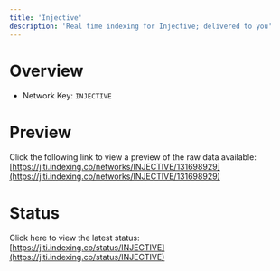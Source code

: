 ```yaml
---
title: 'Injective'
description: 'Real time indexing for Injective; delivered to you'
---
```


# Overview
- Network Key: `INJECTIVE`

# Preview
Click the following link to view a preview of the raw data available: [https://jiti.indexing.co/networks/INJECTIVE/131698929](https://jiti.indexing.co/networks/INJECTIVE/131698929)

# Status
Click here to view the latest status: [https://jiti.indexing.co/status/INJECTIVE](https://jiti.indexing.co/status/INJECTIVE)
